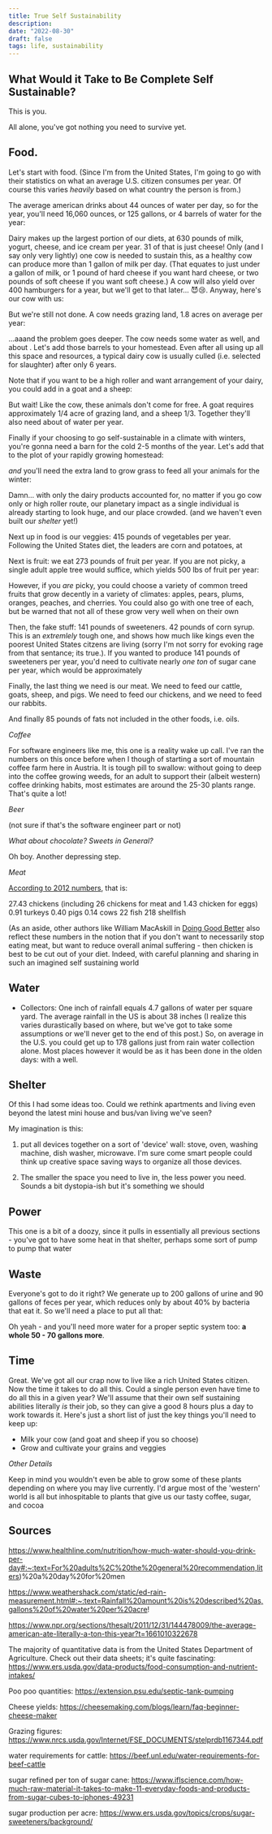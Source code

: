 ```yaml
---
title: True Self Sustainability
description:
date: "2022-08-30"
draft: false
tags: life, sustainability
---
```


## What Would it Take to Be Complete Self Sustainable?

This is you.

All alone, you've got nothing you need to survive yet.

## Food.

Let's start with food. (Since I'm from the United States, I'm going to go with their statistics on what an average U.S. citizen consumes per year. Of course this varies _heavily_ based on what country the person is from.)

The average american drinks about 44 ounces of water per day, so for the year, you'll need 16,060 ounces, or 125 gallons, or 4 barrels of water for the year:

Dairy makes up the largest portion of our diets, at 630 pounds of milk, yogurt, cheese, and ice cream per year. 31 of that is just cheese! Only (and I say only very lightly) one cow is needed to sustain this, as a healthy cow can produce more than 1 gallon of milk per day. (That equates to just under a gallon of milk, or 1 pound of hard cheese if you want hard cheese, or two pounds of soft cheese if you want soft cheese.) A cow will also yield over 400 hamburgers for a year, but we'll get to that later... 😈😢. Anyway, here's our cow with us:

But we're still not done. A cow needs grazing land, 1.8 acres on average per year:

...aaand the problem goes deeper. The cow needs some water as well, and about . Let's add those barrels to your homestead. Even after all using up all this space and resources, a typical dairy cow is usually culled (i.e. selected for slaughter) after only 6 years.

Note that if you want to be a high roller and want arrangement of your dairy, you could add in a goat and a sheep:

But wait! Like the cow, these animals don't come for free. A goat requires approximately 1/4 acre of grazing land, and a sheep 1/3. Together they'll also need about of water per year.

Finally if your choosing to go self-sustainable in a climate with winters, you're gonna need a barn for the cold 2-5 months of the year. Let's add that to the plot of your rapidly growing homestead:

_and_ you'll need the extra land to grow grass to feed all your animals for the winter:

Damn... with only the dairy products accounted for, no matter if you go cow only or high roller route, our planetary impact as a single individual is already starting to look huge, and our place crowded. (and we haven't even built our _shelter_ yet!)

Next up in food is our veggies: 415 pounds of vegetables per year. Following the United States diet, the leaders are corn and potatoes, at

Next is fruit: we eat 273 pounds of fruit per year. If you are not picky, a single adult apple tree would suffice, which yields 500 lbs of fruit per year:

However, if you _are_ picky, you could choose a variety of common treed fruits that grow decently in a variety of climates: apples, pears, plums, oranges, peaches, and cherries. You could also go with one tree of each, but be warned that not all of these grow very well when on their own

Then, the fake stuff: 141 pounds of sweeteners. 42 pounds of corn syrup. This is an _extremlely_ tough one, and shows how much like kings even the poorest United States citzens are living (sorry I'm not sorry for evoking rage from that sentance; its true.). If you wanted to produce 141 pounds of sweeteners per year, you'd need to cultivate nearly _one ton_ of sugar cane per year, which would be approximately

Finally, the last thing we need is our meat. We need to feed our cattle, goats, sheep, and pigs. We need to feed our chickens, and we need to feed our rabbits.

And finally 85 pounds of fats not included in the other foods, i.e. oils.

_Coffee_

For software engineers like me, this one is a reality wake up call. I've ran the numbers on this once before when I though of starting a sort of mountain coffee farm here in Austria. It is tough pill to swallow: without going to deep into the coffee growing weeds, for an adult to support their (albeit western) coffee drinking habits, most estimates are around the 25-30 plants range. That's quite a lot!

_Beer_

(not sure if that's the software engineer part or not)

_What about chocolate? Sweets in General?_

Oh boy. Another depressing step.

_Meat_

[According to 2012 numbers](https://www.quora.com/How-many-chickens-cows-pigs-and-fish-does-an-average-human-consume-in-a-year), that is:

27.43 chickens (including 26 chickens for meat and 1.43 chicken for eggs)
0.91 turkeys
0.40 pigs
0.14 cows
22 fish
218 shellfish

(As an aside, other authors like William MacAskill in [Doing Good Better](https://www.goodreads.com/book/show/23398748-doing-good-better) also reflect these numbers in the notion that if you don't want to necessarily stop eating meat, but want to reduce overall animal suffering - then chicken is best to be cut out of your diet. Indeed, with careful planning and sharing in such an imagined self sustaining world

## Water

-   Collectors: One inch of rainfall equals 4.7 gallons of water per square yard. The average rainfall in the US is about 38 inches (I realize this varies durastically based on where, but we've got to take some assumptions or we'll never get to the end of this post.) So, on average in the U.S. you could get up to 178 gallons just from rain water collection alone. Most places however it would be as it has been done in the olden days: with a well.

## Shelter

Of this I had some ideas too. Could we rethink apartments and living even beyond the latest mini house and bus/van living we've seen?

My imagination is this:

1. put all devices together on a sort of 'device' wall: stove, oven, washing machine, dish washer, microwave. I'm sure come smart people could think up creative space saving ways to organize all those devices.

2. The smaller the space you need to live in, the less power you need. Sounds a bit dystopia-ish but it's something we should

## Power

This one is a bit of a doozy, since it pulls in essentially all previous sections - you've got to have some heat in that shelter, perhaps some sort of pump to pump that water

## Waste

Everyone's got to do it right? We generate up to 200 gallons of urine and 90 gallons of feces per year, which reduces only by about 40% by bacteria that eat it. So we'll need a place to put all that:

Oh yeah - and you'll need more water for a proper septic system too: **a whole 50 - 70 gallons more**.

## Time

Great. We've got all our crap now to live like a rich United States citizen. Now the time it takes to do all this. Could a single person even have time to do all this in a given year? We'll assume that their own self sustaining abilities literally _is_ their job, so they can give a good 8 hours plus a day to work towards it. Here's just a short list of just the key things you'll need to keep up:

-   Milk your cow (and goat and sheep if you so choose)
-   Grow and cultivate your grains and veggies

_Other Details_

Keep in mind you wouldn't even be able to grow some of these plants depending on where you may live currently. I'd argue most of the 'western' world is all but inhospitable to plants that give us our tasty coffee, sugar, and cocoa

## Sources

https://www.healthline.com/nutrition/how-much-water-should-you-drink-per-day#:~:text=For%20adults%2C%20the%20general%20recommendation,liters)%20a%20day%20for%20men

https://www.weathershack.com/static/ed-rain-measurement.html#:~:text=Rainfall%20amount%20is%20described%20as,gallons%20of%20water%20per%20acre!

https://www.npr.org/sections/thesalt/2011/12/31/144478009/the-average-american-ate-literally-a-ton-this-year?t=1661010322678

The majority of quantitative data is from the United States Department of Agriculture. Check out their data sheets; it's quite fascinating: https://www.ers.usda.gov/data-products/food-consumption-and-nutrient-intakes/

Poo poo quantities: https://extension.psu.edu/septic-tank-pumping

Cheese yields: https://cheesemaking.com/blogs/learn/faq-beginner-cheese-maker

Grazing figures: https://www.nrcs.usda.gov/Internet/FSE_DOCUMENTS/stelprdb1167344.pdf

water requirements for cattle: https://beef.unl.edu/water-requirements-for-beef-cattle

sugar refined per ton of sugar cane: https://www.iflscience.com/how-much-raw-material-it-takes-to-make-11-everyday-foods-and-products-from-sugar-cubes-to-iphones-49231

sugar production per acre: https://www.ers.usda.gov/topics/crops/sugar-sweeteners/background/
